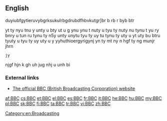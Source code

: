 {{also|ВВС}}
==English==
{{wikipedia|dab=BBC (disambiguation)|BBC}}

duyiubfgytieruvybgrksukulrbgdrubdfhbvkutgr]br
b
rb
r
byb
btr

yt
ty
nyu
tnu
y
unty
u
bty
ut
u
g
ynu
ynu
t
nuty
u
tyu
ty
nuty
nu
tynu
t
yu
ry
bnry
u
tun
ru
tynu
ty
n5y
unty
unytu
tyu
ty
uy
tu
tynu
ty
uty
u
yt
uty
bu
btru
tyuty
u
tyu
ty
uy
uty
u
y
yyhuthioergyrigynj
yn
ty
mt
ny
n
hgf
ty
ng
munjr
jhrn
 jy
njgf
hjn
k
gh
uh
jug
nhj
u
unh
bi

===External links===
* [http://www.bbc.co.uk The official BBC (British Broadcasting Corporation) website]

[[Category:en:Broadcasting]]

[[af:BBC]]
[[cs:BBC]]
[[et:BBC]]
[[el:BBC]]
[[es:BBC]]
[[fr:BBC]]
[[it:BBC]]
[[he:BBC]]
[[hu:BBC]]
[[my:BBC]]
[[pl:BBC]]
[[sk:BBC]]
[[fi:BBC]]
[[ta:BBC]]
[[tr:BBC]]
[[vi:BBC]]
[[zh:BBC]]